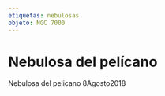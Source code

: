 ```yaml
---
etiquetas: nebulosas
objeto: NGC 7000
---
```


# Nebulosa del pelícano

<Imagen
  src="registro/ngc-7000_20180808_1_1.png"
  fecha="20180808"
/>

Nebulosa del pelicano 8Agosto2018
